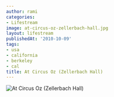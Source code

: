```yaml
---
author: rami
categories:
- Lifestream
image: at-circus-oz-zellerbach-hall.jpg
layout: lifestream
publishedAt: '2010-10-09'
tags:
- usa
- california
- berkeley
- cal
title: At Circus Oz (Zellerbach Hall)
---
```


![At Circus Oz (Zellerbach Hall)](/assets/images/content/lifestream/at-circus-oz-zellerbach-hall.jpg)
